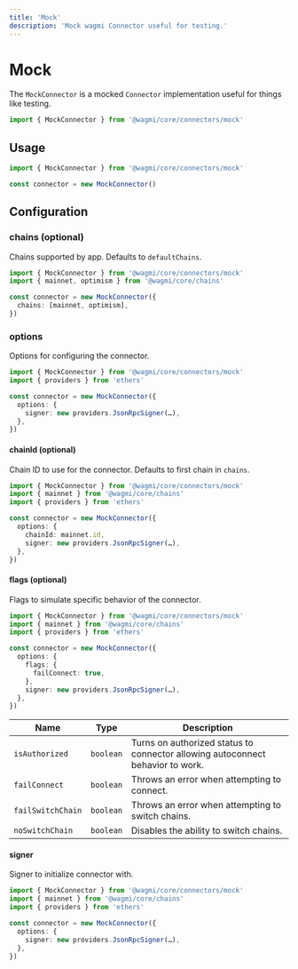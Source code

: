 ```yaml
---
title: 'Mock'
description: 'Mock wagmi Connector useful for testing.'
---
```


# Mock

The `MockConnector` is a mocked `Connector` implementation useful for things like testing.

```ts
import { MockConnector } from '@wagmi/core/connectors/mock'
```

## Usage

```ts
import { MockConnector } from '@wagmi/core/connectors/mock'

const connector = new MockConnector()
```

## Configuration

### chains (optional)

Chains supported by app. Defaults to `defaultChains`.

```ts {5}
import { MockConnector } from '@wagmi/core/connectors/mock'
import { mainnet, optimism } from '@wagmi/core/chains'

const connector = new MockConnector({
  chains: [mainnet, optimism],
})
```

### options

Options for configuring the connector.

```ts {5-7}
import { MockConnector } from '@wagmi/core/connectors/mock'
import { providers } from 'ethers'

const connector = new MockConnector({
  options: {
    signer: new providers.JsonRpcSigner(…),
  },
})
```

#### chainId (optional)

Chain ID to use for the connector. Defaults to first chain in `chains`.

```ts {7}
import { MockConnector } from '@wagmi/core/connectors/mock'
import { mainnet } from '@wagmi/core/chains'
import { providers } from 'ethers'

const connector = new MockConnector({
  options: {
    chainId: mainnet.id,
    signer: new providers.JsonRpcSigner(…),
  },
})
```

#### flags (optional)

Flags to simulate specific behavior of the connector.

```ts {7-9}
import { MockConnector } from '@wagmi/core/connectors/mock'
import { mainnet } from '@wagmi/core/chains'
import { providers } from 'ethers'

const connector = new MockConnector({
  options: {
    flags: {
      failConnect: true,
    },
    signer: new providers.JsonRpcSigner(…),
  },
})
```

| Name              | Type      | Description                                                                    |
| ----------------- | --------- | ------------------------------------------------------------------------------ |
| `isAuthorized`    | `boolean` | Turns on authorized status to connector allowing autoconnect behavior to work. |
| `failConnect`     | `boolean` | Throws an error when attempting to connect.                                    |
| `failSwitchChain` | `boolean` | Throws an error when attempting to switch chains.                              |
| `noSwitchChain`   | `boolean` | Disables the ability to switch chains.                                         |

#### signer

Signer to initialize connector with.

```ts {7}
import { MockConnector } from '@wagmi/core/connectors/mock'
import { mainnet } from '@wagmi/core/chains'
import { providers } from 'ethers'

const connector = new MockConnector({
  options: {
    signer: new providers.JsonRpcSigner(…),
  },
})
```
